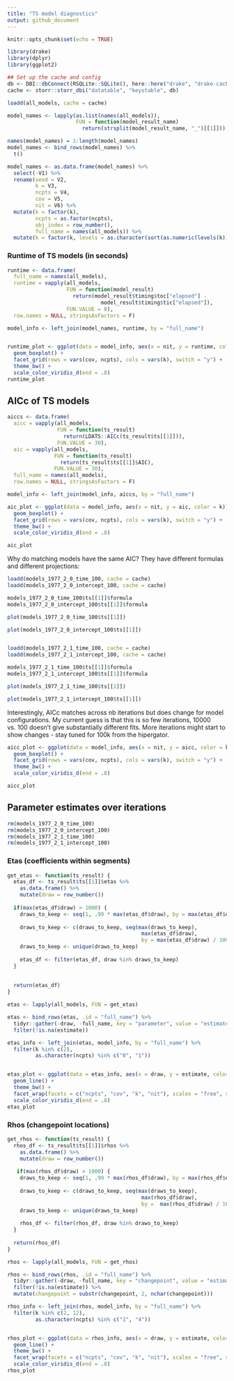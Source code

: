 ```yaml
---
title: "TS model diagnostics"
output: github_document
---
```


```r
knitr::opts_chunk$set(echo = TRUE)

library(drake)
library(dplyr)
library(ggplot2)

## Set up the cache and config
db <- DBI::dbConnect(RSQLite::SQLite(), here::here("drake", "drake-cache.sqlite"))
cache <- storr::storr_dbi("datatable", "keystable", db)

```

```r
loadd(all_models, cache = cache)

model_names <- lapply(as.list(names(all_models)), 
                      FUN = function(model_result_name)
                        return(strsplit(model_result_name, "_")[[1]]))

names(model_names) = 1:length(model_names)
model_names <- bind_rows(model_names) %>%
  t()

model_names <- as.data.frame(model_names) %>%
  select(-V1) %>%
  rename(seed = V2,
         k = V3,
         ncpts = V4,
         cov = V5,
         nit = V6) %>%
  mutate(k = factor(k),
         ncpts = as.factor(ncpts),
         obj_index = row_number(),
         full_name = names(all_models)) %>%
  mutate(k = factor(k, levels = as.character(sort(as.numeric(levels(k))))))

```


### Runtime of TS models (in seconds)
```r
runtime <- data.frame(
  full_name = names(all_models),
  runtime = vapply(all_models,
                   FUN = function(model_result)
                     return(model_result$timing$toc["elapsed"] -
                              model_result$timing$tic["elapsed"]),
                   FUN.VALUE = 8),
  row.names = NULL, stringsAsFactors = F)

model_info <- left_join(model_names, runtime, by = "full_name")


runtime_plot <- ggplot(data = model_info, aes(x = nit, y = runtime, color = k)) +
  geom_boxplot() +
  facet_grid(rows = vars(cov, ncpts), cols = vars(k), switch = "y") +
  theme_bw() +
  scale_color_viridis_d(end = .8)
runtime_plot

```

## AICc of TS models

```r
aiccs <- data.frame(
  aicc = vapply(all_models,
                FUN = function(ts_result)
                  return(LDATS::AICc(ts_result$ts[[1]])),
                FUN.VALUE = 30),
  aic = vapply(all_models,
               FUN = function(ts_result)
                 return(ts_result$ts[[1]]$AIC),
               FUN.VALUE = 30),
  full_name = names(all_models),
  row.names = NULL, stringsAsFactors = F)

model_info <- left_join(model_info, aiccs, by = "full_name")

aic_plot <- ggplot(data = model_info, aes(x = nit, y = aic, color = k)) +
  geom_boxplot() +
  facet_grid(rows = vars(cov, ncpts), cols = vars(k), switch = "y") +
  theme_bw() +
  scale_color_viridis_d(end = .8)

aic_plot

```

Why do matching models have the same AIC? They have different formulas and different projections:

```r

loadd(models_1977_2_0_time_100, cache = cache)
loadd(models_1977_2_0_intercept_100, cache = cache)

models_1977_2_0_time_100$ts[[1]]$formula
models_1977_2_0_intercept_100$ts[[1]]$formula

plot(models_1977_2_0_time_100$ts[[1]])

plot(models_1977_2_0_intercept_100$ts[[1]])


loadd(models_1977_2_1_time_100, cache = cache)
loadd(models_1977_2_1_intercept_100, cache = cache)

models_1977_2_1_time_100$ts[[1]]$formula
models_1977_2_1_intercept_100$ts[[1]]$formula

plot(models_1977_2_1_time_100$ts[[1]])

plot(models_1977_2_1_intercept_100$ts[[1]])

```

Interestingly, AICc matches across nb iterations but does change for model configurations. My current guess is that this is so few iterations, 10000 vs. 100 doesn't give substantially different fits. More iterations might start to show changes - stay tuned for 100k from the hipergator. 

```r


aicc_plot <- ggplot(data = model_info, aes(x = nit, y = aicc, color = k)) +
  geom_boxplot() +
  facet_grid(rows = vars(cov, ncpts), cols = vars(k), switch = "y") +
  theme_bw() +
  scale_color_viridis_d(end = .8)

aicc_plot

```

## Parameter estimates over iterations

```r
rm(models_1977_2_0_time_100)
rm(models_1977_2_0_intercept_100)
rm(models_1977_2_1_time_100)
rm(models_1977_2_1_intercept_100)
```

### Etas (coefficients within segments)

```r

get_etas <- function(ts_result) {
  etas_df <- ts_result$ts[[1]]$etas %>%
    as.data.frame() %>%
    mutate(draw = row_number())
  
  if(max(etas_df$draw) > 1000) {
    draws_to_keep <- seq(1, .99 * max(etas_df$draw), by = max(etas_df$draw) / 10)
    
    draws_to_keep <- c(draws_to_keep, seq(max(draws_to_keep),
                                           max(etas_df$draw),
                                           by = max(etas_df$draw) / 100))
    draws_to_keep <- unique(draws_to_keep)
    
    etas_df <- filter(etas_df, draw %in% draws_to_keep)
  }
  
  
  return(etas_df)
}

etas <- lapply(all_models, FUN = get_etas)

etas <- bind_rows(etas, .id = "full_name") %>%
  tidyr::gather(-draw, -full_name, key = "parameter", value = "estimate") %>%
  filter(!is.na(estimate))

etas_info <- left_join(etas, model_info, by = "full_name") %>%
  filter(k %in% c(2),
         as.character(ncpts) %in% c("0", "1"))


etas_plot <- ggplot(data = etas_info, aes(x = draw, y = estimate, color = k)) +
  geom_line() +
  theme_bw() +
  facet_wrap(facets = c("ncpts", "cov", "k", "nit"), scales = "free", strip.position = "top", ncol = 1, drop = TRUE)  +
  scale_color_viridis_d(end = .8)
etas_plot

```

### Rhos (changepoint locations)
```r

get_rhos <- function(ts_result) {
  rhos_df <- ts_result$ts[[1]]$rhos %>%
    as.data.frame() %>%
    mutate(draw = row_number())
  
   if(max(rhos_df$draw) > 1000) {
    draws_to_keep <- seq(1, .99 * max(rhos_df$draw), by = max(rhos_df$draw) / 10)
    
    draws_to_keep <- c(draws_to_keep, seq(max(draws_to_keep),
                                           max(rhos_df$draw),
                                           by =  max(rhos_df$draw) / 100))
    draws_to_keep <- unique(draws_to_keep)
    
    rhos_df <- filter(rhos_df, draw %in% draws_to_keep)
  }
  
  return(rhos_df)
}

rhos <- lapply(all_models, FUN = get_rhos)

rhos <- bind_rows(rhos, .id = "full_name") %>%
  tidyr::gather(-draw, -full_name, key = "changepoint", value = "estimate") %>%
  filter(!is.na(estimate)) %>%
  mutate(changepoint = substr(changepoint, 2, nchar(changepoint)))

rhos_info <- left_join(rhos, model_info, by = "full_name") %>%
  filter(k %in% c(2, 12),
         as.character(ncpts) %in% c("1", "4"))


rhos_plot <- ggplot(data = rhos_info, aes(x = draw, y = estimate, color = changepoint)) +
  geom_line() +
  theme_bw() +
  facet_wrap(facets = c("ncpts", "cov", "k", "nit"), scales = "free", strip.position = "top", ncol = 1, drop = TRUE) +
  scale_color_viridis_d(end = .8)
rhos_plot

```